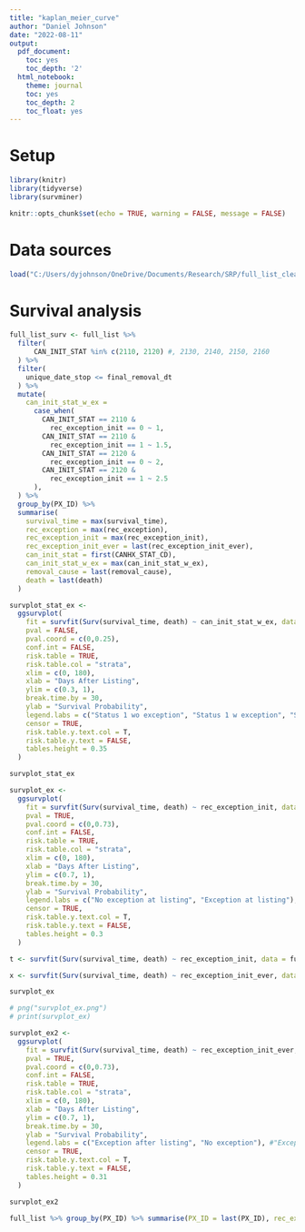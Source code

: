 ```yaml
---
title: "kaplan_meier_curve"
author: "Daniel Johnson"
date: "2022-08-11"
output:
  pdf_document:
    toc: yes
    toc_depth: '2'
  html_notebook:
    theme: journal
    toc: yes
    toc_depth: 2
    toc_float: yes
---
```

# Setup

```r
library(knitr)
library(tidyverse)
library(survminer)

knitr::opts_chunk$set(echo = TRUE, warning = FALSE, message = FALSE)
```

# Data sources
```r
load("C:/Users/dyjohnson/OneDrive/Documents/Research/SRP/full_list_clean.RData")
```

# Survival analysis
```r
full_list_surv <- full_list %>%
  filter(
      CAN_INIT_STAT %in% c(2110, 2120) #, 2130, 2140, 2150, 2160
  ) %>%
  filter(
    unique_date_stop <= final_removal_dt
  ) %>%
  mutate(
    can_init_stat_w_ex =
      case_when(
        CAN_INIT_STAT == 2110 &
          rec_exception_init == 0 ~ 1,
        CAN_INIT_STAT == 2110 &
          rec_exception_init == 1 ~ 1.5,
        CAN_INIT_STAT == 2120 &
          rec_exception_init == 0 ~ 2,
        CAN_INIT_STAT == 2120 &
          rec_exception_init == 1 ~ 2.5
      ),
  ) %>%
  group_by(PX_ID) %>%
  summarise(
    survival_time = max(survival_time),
    rec_exception = max(rec_exception),
    rec_exception_init = max(rec_exception_init),
    rec_exception_init_ever = last(rec_exception_init_ever),
    can_init_stat = first(CANHX_STAT_CD),
    can_init_stat_w_ex = max(can_init_stat_w_ex),
    removal_cause = last(removal_cause),
    death = last(death)
  )

survplot_stat_ex <-
  ggsurvplot(
    fit = survfit(Surv(survival_time, death) ~ can_init_stat_w_ex, data = full_list_surv),
    pval = FALSE,
    pval.coord = c(0,0.25),
    conf.int = FALSE,
    risk.table = TRUE,
    risk.table.col = "strata",
    xlim = c(0, 180),
    xlab = "Days After Listing",
    ylim = c(0.3, 1),
    break.time.by = 30,
    ylab = "Survival Probability",
    legend.labs = c("Status 1 wo exception", "Status 1 w exception", "Status 2 wo exception", "Status 2 w exception"),
    censor = TRUE,
    risk.table.y.text.col = T,
    risk.table.y.text = FALSE,
    tables.height = 0.35
  )

survplot_stat_ex

survplot_ex <-
  ggsurvplot(
    fit = survfit(Surv(survival_time, death) ~ rec_exception_init, data = full_list_surv),
    pval = TRUE,
    pval.coord = c(0,0.73),
    conf.int = FALSE,
    risk.table = TRUE,
    risk.table.col = "strata",
    xlim = c(0, 180),
    xlab = "Days After Listing",
    ylim = c(0.7, 1),
    break.time.by = 30,
    ylab = "Survival Probability",
    legend.labs = c("No exception at listing", "Exception at listing"),
    censor = TRUE,
    risk.table.y.text.col = T,
    risk.table.y.text = FALSE,
    tables.height = 0.3
  )

t <- survfit(Surv(survival_time, death) ~ rec_exception_init, data = full_list_surv)

x <- survfit(Surv(survival_time, death) ~ rec_exception_init_ever, data = full_list_surv)

survplot_ex

# png("survplot_ex.png")
# print(survplot_ex)

survplot_ex2 <-
  ggsurvplot(
    fit = survfit(Surv(survival_time, death) ~ rec_exception_init_ever, data = full_list_surv),
    pval = TRUE,
    pval.coord = c(0,0.73),
    conf.int = FALSE,
    risk.table = TRUE,
    risk.table.col = "strata",
    xlim = c(0, 180),
    xlab = "Days After Listing",
    ylim = c(0.7, 1),
    break.time.by = 30,
    ylab = "Survival Probability",
    legend.labs = c("Exception after listing", "No exception"), #"Exception at listing", 
    censor = TRUE,
    risk.table.y.text.col = T,
    risk.table.y.text = FALSE,
    tables.height = 0.31
  )

survplot_ex2
```


``` r
full_list %>% group_by(PX_ID) %>% summarise(PX_ID = last(PX_ID), rec_exception_init_ever = last(rec_exception_init_ever), removal_cause = last(removal_cause)) %>% ungroup() %>% group_by(rec_exception_init_ever) %>% count(removal_cause)

```